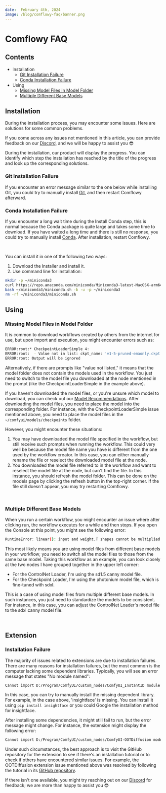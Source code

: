 ```yaml
---
date:  February 4th, 2024
image: /blog/comflowy-faq/banner.png
---
```


# Comflowy FAQ


## Contents

- Installation
  - [Git Installation Failure](#git-installation-failure)
  - [Conda Installation Failure](#conda-installation-failure)
- Using
  - [Missing Model Files in Model Folder](#missing-model-files-in-model-folder)
  - [Multiple Different Base Models](#multiple-different-base-models)

## Installation

During the installation process, you may encounter some issues. Here are solutions for some common problems.

If you come across any issues not mentioned in this article, you can provide feedback on our [Discord](https://discord.gg/xqB9VyEX), and we will be happy to assist you 😎

During the installation, our product will display the progress. You can identify which step the installation has reached by the title of the progress and look up the corresponding solutions.

### Git Installation Failure

If you encounter an error message similar to the one below while installing Git, you could try to manually install [Git](https://git-scm.com/), and then restart Comflowy afterward.
<br/>
<PhotoProvider>
  <PhotoView src="/blog/comflowy-faq/001.png">
    <img src="/blog/comflowy-faq/001.png" alt="" />
  </PhotoView>
</PhotoProvider>

### Conda Installation Failure

If you encounter a long wait time during the Install Conda step, this is normal because the Conda package is quite large and takes some time to download. If you have waited a long time and there is still no response, you could try to manually install [Conda](https://docs.conda.io/projects/miniconda/en/latest/). After installation, restart Comflowy.

<br/>
<PhotoProvider>
  <PhotoView src="/blog/comflowy-faq/002.png">
    <img src="/blog/comflowy-faq/002.png" alt="" />
  </PhotoView>
</PhotoProvider>

You can install it in one of the following two ways:
1. Download the Installer and install it.
2. Use command line for installation:

```bash
mkdir -p ~/miniconda3
curl https://repo.anaconda.com/miniconda/Miniconda3-latest-MacOSX-arm64.sh -o ~/miniconda3/miniconda.sh
bash ~/miniconda3/miniconda.sh -b -u -p ~/miniconda3
rm -rf ~/miniconda3/miniconda.sh
```

## Using

### Missing Model Files in Model Folder

It is common to download workflows created by others from the internet for use, but upon import and execution, you might encounter errors such as:

```bash
ERROR:root:* CheckpointLoaderSimple 4:
ERROR:root:  - Value not in list: ckpt_name: 'v1-5-pruned-emaonly.ckpt' not in (list of length 24)
ERROR:root: Output will be ignored
```

Alternatively, if there are prompts like "value not listed," it means that the model folder does not contain the models used in the workflow. You just need to switch to the model file you downloaded at the node mentioned in the prompt (like the CheckpointLoaderSimple in the example above).

If you haven't downloaded the model files, or you're unsure which model to download, you can check out our [Model Recommendations](../model). After downloading the model files, you need to place the model into the corresponding folder. For instance, with the CheckpointLoaderSimple issue mentioned above, you need to place the model files in the `~/comfyui/models/checkpoints` folder.

However, you might encounter these situations:

1. You may have downloaded the model file specified in the workflow, but still receive such prompts when running the workflow. This could very well be because the model file name you have is different from the one used by the workflow creator. In this case, you can either manually rename the file or reselect the downloaded model file at the node.
2. You downloaded the model file referred to in the workflow and want to reselect the model file at the node, but can't find the file. In this instance, you should refresh the model folder. This can be done on the models page by clicking the refresh button in the top-right corner. If the file still doesn't appear, you may try restarting Comflowy.

<br/>
<PhotoProvider>
  <PhotoView src="/blog/comflowy-faq/004.png">
    <img src="/blog/comflowy-faq/004.png" alt="" className='rounded-lg'/>
  </PhotoView>
</PhotoProvider>

### Multiple Different Base Models

When you run a certain workflow, you might encounter an issue where after clicking run, the workflow executes for a while and then stops. If you open the Console at this point, you might see the following error:

```bash
RuntimeError: linear(): input and weight.T shapes cannot be multiplied (154x2048 and 768x320)
```

This most likely means you are using model files from different base models in your workflow; you need to switch all the model files to those from the same base model.
Taking this workflow as an example, you can look closely at the two nodes I have grouped together in the upper left corner:
* For the ControlNet Loader, I'm using the sd1.5 canny model file.
* For the Checkpoint Loader, I'm using the photonium model file, which is fine-tuned with sdxl.

This is a case of using model files from multiple different base models. In such instances, you just need to standardize the models to be consistent. For instance, in this case, you can adjust the ControlNet Loader's model file to the sdxl canny model file.

<br/>
<PhotoProvider>
  <PhotoView src="/blog/comflowy-faq/003.png">
    <img src="/blog/comflowy-faq/003.png" alt="" className='rounded-lg'/>
  </PhotoView>
</PhotoProvider>

## Extension

### Installation Failure

The majority of issues related to extensions are due to installation failures. There are many reasons for installation failures, but the most common is the computer lacking some dependent libraries. Typically, you will see an error message that states "No module named":

```bash
Cannot import D:/Program/ComfyUI/custom_nodes/ComfyUI_InstantID module for custom nodes: No module named 'insightface'
```

In this case, you can try to manually install the missing dependent library. For example, in the case above, 'insightface' is missing. You can install it using `pip install insightface` or you could Google the installation method for insightface.

After installing some dependencies, it might still fail to run, but the error message might change. For instance, the extension might display the following error:

```bash
Cannot import D:/Program/ComfyUI/custom_nodes/ComfyUI-OOTDiffusion module for custom nodes: Command '['where', 'cl']' returned non-zero exit status 1.
```

Under such circumstances, the best approach is to visit the GitHub repository for the extension to see if there's an installation tutorial or to check if others have encountered similar issues. For example, the OOTDiffusion extension issue mentioned above was resolved by following the tutorial in its [GitHub repository](https://github.com/AuroBit/ComfyUI-OOTDiffusion).

If there isn't one available, you might try reaching out on our [Discord](https://discord.gg/xqB9VyEX) for feedback; we are more than happy to assist you 😎